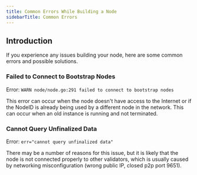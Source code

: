 ```yaml
---
title: Common Errors While Building a Node
sidebarTitle: Common Errors
---
```

Introduction[​](#introduction "Direct link to heading")
-------------------------------------------------------

If you experience any issues building your node, here are some common errors and possible solutions.

### Failed to Connect to Bootstrap Nodes[​](#failed-to-connect-to-bootstrap-nodes "Direct link to heading")

Error: `WARN node/node.go:291 failed to connect to bootstrap nodes`

This error can occur when the node doesn't have access to the Internet or if the NodeID is already being used by a different node in the network. This can occur when an old instance is running and not terminated.

### Cannot Query Unfinalized Data[​](#cannot-query-unfinalized-data "Direct link to heading")

Error: `err="cannot query unfinalized data"`

There may be a number of reasons for this issue, but it is likely that the node is not connected properly to other validators, which is usually caused by networking misconfiguration (wrong public IP, closed p2p port 9651).